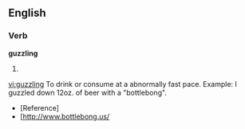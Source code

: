 ==English==

===Verb===
'''guzzling'''

# {{present participle of|[[guzzle]]}}

[[vi:guzzling]]
To drink or consume at a abnormally fast pace. Example: I guzzled down 12oz. of beer with a "bottlebong". 
*[Reference]
*[http://www.bottlebong.us/